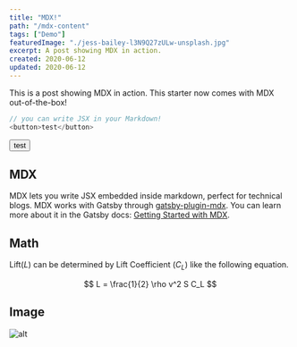 ```yaml
---
title: "MDX!"
path: "/mdx-content"
tags: ["Demo"]
featuredImage: "./jess-bailey-l3N9Q27zULw-unsplash.jpg"
excerpt: A post showing MDX in action.
created: 2020-06-12
updated: 2020-06-12
---
```

This is a post showing MDX in action. This starter now comes with MDX out-of-the-box!
```js
// you can write JSX in your Markdown!
<button>test</button>
```
<button>test</button>

## MDX
MDX lets you write JSX embedded inside markdown, perfect for technical blogs. MDX works with Gatsby through [gatsby-plugin-mdx](https://www.gatsbyjs.org/packages/gatsby-plugin-mdx/). You can learn more about it in the Gatsby docs: [Getting Started with MDX](https://www.gatsbyjs.org/docs/mdx/getting-started/).


## Math
Lift($L$) can be determined by Lift Coefficient ($C_L$) like the following equation.

$$
L = \frac{1}{2} \rho v^2 S C_L
$$

## Image

![alt](./jess-bailey-l3N9Q27zULw-unsplash.jpg)
